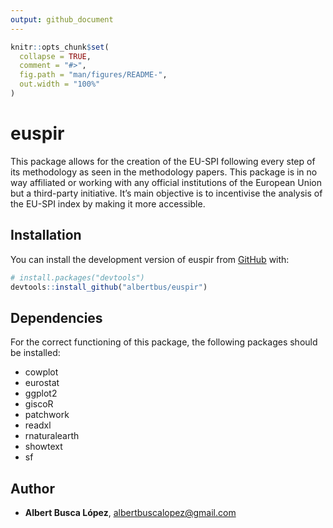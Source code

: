 ```yaml
---
output: github_document
---
```


<!-- README.md is generated from README.Rmd. Please edit that file -->

```r
knitr::opts_chunk$set(
  collapse = TRUE,
  comment = "#>",
  fig.path = "man/figures/README-",
  out.width = "100%"
)
```

# euspir

<!-- badges: start -->
<!-- badges: end -->

This package allows for the creation of the EU-SPI following every step of its methodology as seen in the methodology papers. This package is in no way affiliated or working with any official institutions of the European Union but a third-party initiative. It's main objective is to incentivise the analysis of the EU-SPI index by making it more accessible.

## Installation

You can install the development version of euspir from [GitHub](https://github.com/) with:

``` r
# install.packages("devtools")
devtools::install_github("albertbus/euspir")
```

## Dependencies

For the correct functioning of this package, the following packages should be
installed:

- cowplot
- eurostat
- ggplot2
- giscoR
- patchwork
- readxl
- rnaturalearth
- showtext
- sf

## Author
- **Albert Busca López**, <albertbuscalopez@gmail.com>

